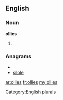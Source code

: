 ==English==

===Noun===
'''ollies'''

# {{plural of|[[ollie]]}}

===Anagrams===
* {{alphagram|eillos}}
* [[silole#English|silole]]

[[Category:English plurals]]

[[ar:ollies]]
[[fr:ollies]]
[[my:ollies]]